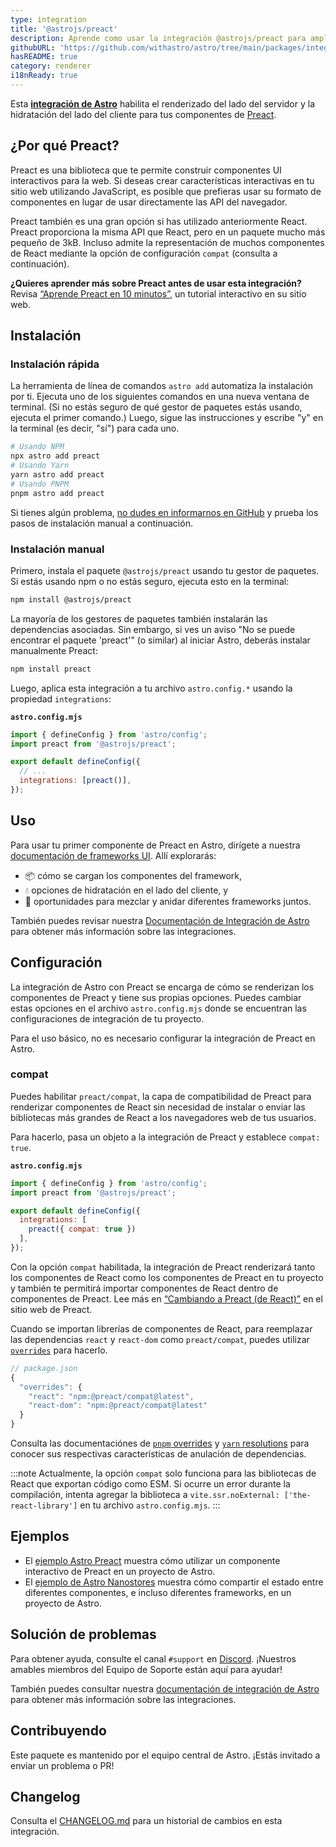 ```yaml
---
type: integration
title: '@astrojs/preact'
description: Aprende como usar la integración @astrojs/preact para ampliar la compatibilidad de Alpinejs en tu proyecto de Astro.
githubURL: 'https://github.com/withastro/astro/tree/main/packages/integrations/preact/'
hasREADME: true
category: renderer
i18nReady: true
---
```



Esta **[integración de Astro][astro-integration]** habilita el renderizado del lado del servidor y la hidratación del lado del cliente para tus componentes de [Preact](https://preactjs.com/).

## ¿Por qué Preact?

Preact es una biblioteca que te permite construir componentes UI interactivos para la web. Si deseas crear características interactivas en tu sitio web utilizando JavaScript, es posible que prefieras usar su formato de componentes en lugar de usar directamente las API del navegador.

Preact también es una gran opción si has utilizado anteriormente React. Preact proporciona la misma API que React, pero en un paquete mucho más pequeño de 3kB. Incluso admite la representación de muchos componentes de React mediante la opción de configuración `compat` (consulta a continuación).

**¿Quieres aprender más sobre Preact antes de usar esta integración?**\
Revisa [“Aprende Preact en 10 minutos”](https://preactjs.com/tutorial), un tutorial interactivo en su sitio web.

## Instalación

### Instalación rápida

La herramienta de línea de comandos `astro add` automatiza la instalación por ti. Ejecuta uno de los siguientes comandos en una nueva ventana de terminal. (Si no estás seguro de qué gestor de paquetes estás usando, ejecuta el primer comando.) Luego, sigue las instrucciones y escribe "y" en la terminal (es decir, "sí") para cada uno.

```sh
# Usando NPM
npx astro add preact
# Usando Yarn
yarn astro add preact
# Usando PNPM
pnpm astro add preact
```

Si tienes algún problema, [no dudes en informarnos en GitHub](https://github.com/withastro/astro/issues) y prueba los pasos de instalación manual a continuación.

### Instalación manual

Primero, instala el paquete `@astrojs/preact` usando tu gestor de paquetes. Si estás usando npm o no estás seguro, ejecuta esto en la terminal:

```sh
npm install @astrojs/preact
```

La mayoría de los gestores de paquetes también instalarán las dependencias asociadas. Sin embargo, si ves un aviso "No se puede encontrar el paquete 'preact'" (o similar) al iniciar Astro, deberás instalar manualmente Preact:

```sh
npm install preact
```

Luego, aplica esta integración a tu archivo `astro.config.*` usando la propiedad `integrations`:

**`astro.config.mjs`**

```js ins={2} "preact()"
import { defineConfig } from 'astro/config';
import preact from '@astrojs/preact';

export default defineConfig({
  // ...
  integrations: [preact()],
});
```

## Uso

Para usar tu primer componente de Preact en Astro, dirígete a nuestra [documentación de frameworks UI][astro-ui-frameworks]. Allí explorarás:

*   📦 cómo se cargan los componentes del framework,
*   💧 opciones de hidratación en el lado del cliente, y
*   🤝 oportunidades para mezclar y anidar diferentes frameworks juntos.

También puedes revisar nuestra [Documentación de Integración de Astro][astro-integration] para obtener más información sobre las integraciones.

## Configuración

La integración de Astro con Preact se encarga de cómo se renderizan los componentes de Preact y tiene sus propias opciones. Puedes cambiar estas opciones en el archivo `astro.config.mjs` donde se encuentran las configuraciones de integración de tu proyecto.

Para el uso básico, no es necesario configurar la integración de Preact en Astro.

### compat

Puedes habilitar `preact/compat`, la capa de compatibilidad de Preact para renderizar componentes de React sin necesidad de instalar o enviar las bibliotecas más grandes de React a los navegadores web de tus usuarios.

Para hacerlo, pasa un objeto a la integración de Preact y establece `compat: true`.

**`astro.config.mjs`**

```js "compat: true"
import { defineConfig } from 'astro/config';
import preact from '@astrojs/preact';

export default defineConfig({
  integrations: [
    preact({ compat: true })
  ],
});
```

Con la opción `compat` habilitada, la integración de Preact renderizará tanto los componentes de React como los componentes de Preact en tu proyecto y también te permitirá importar componentes de React dentro de componentes de Preact. Lee más en [“Cambiando a Preact (de React)”](https://preactjs.com/guide/v10/switching-to-preact) en el sitio web de Preact.

Cuando se importan librerías de componentes de React, para reemplazar las dependencias `react` y `react-dom` como `preact/compat`, puedes utilizar [`overrides`](https://docs.npmjs.com/cli/v8/configuring-npm/package-json#overrides) para hacerlo.

```js
// package.json
{
  "overrides": {
    "react": "npm:@preact/compat@latest",
    "react-dom": "npm:@preact/compat@latest"
  }
}
```

Consulta las documentaciónes de [`pnpm` overrides](https://pnpm.io/package_json#pnpmoverrides) y [`yarn` resolutions](https://yarnpkg.com/configuration/manifest#resolutions) para conocer sus respectivas características de anulación de dependencias.

:::note
Actualmente, la opción `compat` solo funciona para las bibliotecas de React que exportan código como ESM. Si ocurre un error durante la compilación, intenta agregar la biblioteca a `vite.ssr.noExternal: ['the-react-library']` en tu archivo `astro.config.mjs`.
:::

## Ejemplos

*   El [ejemplo Astro Preact](https://github.com/withastro/astro/tree/latest/examples/framework-preact) muestra cómo utilizar un componente interactivo de Preact en un proyecto de Astro.
*   El [ejemplo de Astro Nanostores](https://github.com/withastro/astro/tree/latest/examples/with-nanostores) muestra cómo compartir el estado entre diferentes componentes, e incluso diferentes frameworks, en un proyecto de Astro.

## Solución de problemas

Para obtener ayuda, consulte el canal `#support` en [Discord](https://astro.build/chat). ¡Nuestros amables miembros del Equipo de Soporte están aquí para ayudar!

También puedes consultar nuestra [documentación de integración de Astro][astro-integration] para obtener más información sobre las integraciones.

## Contribuyendo

Este paquete es mantenido por el equipo central de Astro. ¡Estás invitado a enviar un problema o PR!

## Changelog

Consulta el [CHANGELOG.md](https://github.com/withastro/astro/tree/main/packages/integrations/preact/CHANGELOG.md) para un historial de cambios en esta integración.

[astro-integration]: /es/guides/integrations-guide/

[astro-ui-frameworks]: /es/core-concepts/framework-components/#usando-componente-de-framework